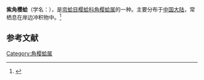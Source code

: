 {{Speciesbox
| name = 紫角樱蛤
| image = 
| image_width = 
| genus = Angulus
| species = psammotellus
| authority = (Lamarck)
}}
'''紫角樱蛤'''（学名：''{{lang|la|Angulus psammotellus}}''），是[[帘蛤目|帘蛤目]][[樱蛤科|樱蛤科]][[角樱蛤属|角樱蛤属]]的一种。主要分布于[[中国大陆|中国大陆]]，常栖息在岸边冲积物中。<ref>{{cite web|url=http://shell.sinica.edu.tw/chinese/shellbase_detail.php?science_no=3797|title=国际贝库：紫角樱蛤|publisher=台湾贝类资料库|accessdate=2009-08-11|archive-date=2016-03-04|archive-url=https://web.archive.org/web/20160304111401/http://shell.sinica.edu.tw/chinese/shellbase_detail.php?science_no=3797|dead-url=no}}</ref>

== 参考文献 ==
{{reflist}}
{{Taxonbar|from=Q15234435}}

[[Category:角樱蛤属|Category:角樱蛤属]]